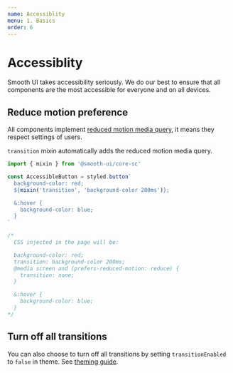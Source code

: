```yaml
---
name: Accessiblity
menu: 1. Basics
order: 6
---
```



# Accessiblity

Smooth UI takes accessibility seriously. We do our best to ensure that all components are the most accessible for everyone and on all devices.

## Reduce motion preference

All components implement [reduced motion media query](https://css-tricks.com/introduction-reduced-motion-media-query/), it means they respect settings of users.

`transition` mixin automatically adds the reduced motion media query.

```js
import { mixin } from '@smooth-ui/core-sc'

const AccessibleButton = styled.button`
  background-color: red;
  ${mixin('transition', 'background-color 200ms')};

  &:hover {
    background-color: blue;
  }
`

/* 
  CSS injected in the page will be:

  background-color: red;
  transition: background-color 200ms;
  @media screen and (prefers-reduced-motion: reduce) {
    transition: none;
  }

  &:hover {
    background-color: blue;
  }
*/
```

## Turn off all transitions

You can also choose to turn off all transitions by setting `transitionEnabled` to `false` in theme. See [theming guide](http://localhost:3000/docs-basics-theming).
